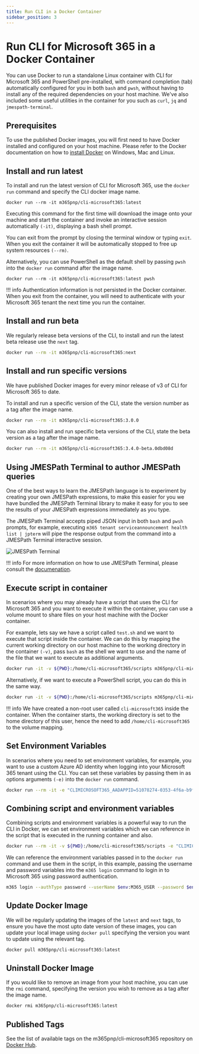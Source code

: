 ```yaml
---
title: Run CLI in a Docker Container
sidebar_position: 3
---
```


# Run CLI for Microsoft 365 in a Docker Container

You can use Docker to run a standalone Linux container with CLI for Microsoft 365 and PowerShell pre-installed, with command completion (tab) automatically configured for you in both `bash` and `pwsh`, without having to install any of the required dependencies on your host machine. We've also included some useful utilities in the container for you such as `curl`, `jq` and `jmespath-terminal`.

## Prerequisites

To use the published Docker images, you will first need to have Docker installed and configured on your host machine. Please refer to the Docker documentation on how to [install Docker](https://docs.docker.com/get-docker/) on Windows, Mac and Linux.

## Install and run latest

To install and run the latest version of CLI for Microsoft 365, use the `docker run` command and specify the CLI docker image name.

```
docker run --rm -it m365pnp/cli-microsoft365:latest
```

Executing this command for the first time will download the image onto your machine and start the container and invoke an interactive session automatically `(-it)`, displaying a bash shell prompt.

You can exit from the prompt by closing the terminal window or typing `exit`. When you exit the container it will be automatically stopped to free up system resources `(--rm)`.


Alternatively, you can use PowerShell as the default shell by passing `pwsh` into the `docker run` command after the image name.

```
docker run --rm -it m365pnp/cli-microsoft365:latest pwsh
```

!!! info
    Authentication information is not persisted in the Docker container. When you exit from the container, you will need to authenticate with your Microsoft 365 tenant the next time you run the container.

## Install and run beta

We regularly release beta versions of the CLI, to install and run the latest beta release use the `next` tag.

```sh
docker run --rm -it m365pnp/cli-microsoft365:next
```

## Install and run specific versions

We have published Docker images for every minor release of v3 of CLI for Microsoft 365 to date. 

To install and run a specific version of the CLI, state the version number as a tag after the image name.

```sh
docker run --rm -it m365pnp/cli-microsoft365:3.0.0
```

You can also install and run specific beta versions of the CLI, state the beta version as a tag after the image name.

```sh
docker run --rm -it m365pnp/cli-microsoft365:3.4.0-beta.0dbd08d
```

## Using JMESPath Terminal to author JMESPath queries

One of the best ways to learn the JMESPath language is to experiment by creating your own JMESPath expressions, to make this easier for you we have bundled the JMESPath Terminal library to make it easy for you to see the results of your JMESPath expressions immediately as you type.

The JMESPath Terminal accepts piped JSON input in both `bash` and `pwsh` prompts, for example, executing `m365 tenant serviceannouncement health list | jpterm` will pipe the response output from the command into a JMESPath Terminal interactive session.

![JMESPath Terminal](../images/run-cli-in-docker-container/jpterm-example.png)

!!! info
    For more information on how to use JMESPath Terminal, please consult the [documenation](https://github.com/jmespath/jmespath.terminal).

## Execute script in container

In scenarios where you may already have a script that uses the CLI for Microsoft 365 and you want to execute it within the container, you can use a volume mount to share files on your host machine with the Docker container.

For example, lets say we have a script called `test.sh` and we want to execute that script inside the container. We can do this by mapping the current working directory on our host machine to the working directory in the container `(-v)`, pass `bash` as the shell we want to use and the name of the file that we want to execute as additional arguments.

```sh
docker run -it -v ${PWD}:/home/cli-microsoft365/scripts m365pnp/cli-microsoft365:latest bash scripts/test.sh
```

Alternatively, if we want to execute a PowerShell script, you can do this in the same way.

```sh
docker run -it -v ${PWD}:/home/cli-microsoft365/scripts m365pnp/cli-microsoft365:latest pwsh scripts/test.ps1
```

!!! info
    We have created a non-root user called `cli-microsoft365` inside the container.  When the container starts, the working directory is set to the home directory of this user, hence the need to add `/home/cli-microsoft365` to the volume mapping.

## Set Environment Variables

In scenarios where you need to set environment variables, for example, you want to use a custom Azure AD identity when logging into your Microsoft 365 tenant using the CLI. You can set these variables by passing them in as options arguments `(-e)` into the `docker run` command.

```sh
docker run --rm -it -e "CLIMICROSOFT365_AADAPPID=51078274-0353-4f6a-b9f5-8674ab2e524c" -e "CLIMICROSOFT365_TENANT=9455bc83-d5af-4ccf-93f6-0af3f71aaf8e" m365pnp/cli-microsoft365:latest
```

## Combining script and environment variables

Combining scripts and environment variables is a powerful way to run the CLI in Docker, we can set environment variables which we can reference in the script that is executed in the running container and also.

```sh
docker run --rm -it -v ${PWD}:/home/cli-microsoft365/scripts -e "CLIMICROSOFT365_AADAPPID=da049853-dd90-49df-aa21-4e0c8b646a36" -e "CLIMICROSOFT365_TENANT=e8954f17-a373-4b61-b54d-45c038fe3188" -e "M365_USER=user@contoso.com" -e "M365_PASSWORD=password" m365pnp/cli-microsoft365:next pwsh scripts/script.ps1
```

We can reference the environment variables passed in to the `docker run` command and use them in the script, in this example, passing the username and password variables into the `m365 login` command to login in to Microsoft 365 using password authentication.

```sh
m365 login --authType password --userName $env:M365_USER --password $env:M365_PASSWORD
```

## Update Docker Image

We will be regularly updating the images of the `latest` and `next` tags, to ensure you have the most upto date version of these images, you can update your local image using `docker pull` specifying the version you want to update using the relevant tag.

```sh
docker pull m365pnp/cli-microsoft365:latest
```

## Uninstall Docker Image

If you would like to remove an image from your host machine, you can use the `rmi` command, specifying the version you wish to remove as a tag after the image name.

```sh
docker rmi m365pnp/cli-microsoft365:latest
```

## Published Tags

See the list of available tags on the m365pnp/cli-microsoft365 repository on [Docker Hub](https://hub.docker.com/repository/docker/m365pnp/cli-microsoft365/).
